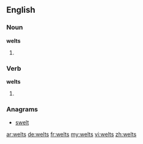 ==English==

===Noun===
'''welts'''
# {{plural of|welt}}

===Verb===
'''welts'''

# {{en-third-person singular of|welt}}

===Anagrams===
* [[swelt#English|swelt]]

[[ar:welts]]
[[de:welts]]
[[fr:welts]]
[[my:welts]]
[[vi:welts]]
[[zh:welts]]
